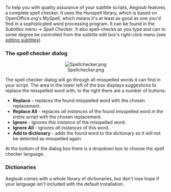 To help you with quality assurance of your subtitle scripts, Aegisub features a complete spell checker. It uses the Hunspell library, which is based on OpenOffice.org's MySpell, which means it's at least as good as one you'd find in a sophisticated word processing program. It can be found in the ''Subtitles'' menu -> ''Spell Checker''. It also spell-checks as you type and can to some degree be controlled from the subtitle edit box's right-click menu (see [[Editing Subtitles|editing subtitles]]).

===The spell checker dialog===

<center>[[Image:Spellchecker.png]]</center>

The spell checker dialog will go through all misspelled words it can find in your script. The area in the lower left of the box displays suggestions to replace the misspelled word with; to the right there are a number of buttons:
* '''Replace''' - replaces the found misspelled word with the chosen replacement.
* '''Replace All''' - replaces ''all instances'' of the found misspelled word ''in the entire script'' with the chosen replacement.
* '''Ignore''' - ignores ''this instance'' of the misspelled word.
* '''Ignore All''' - ignores ''all instances'' of this word.
* '''Add to dictionary''' - adds the found word to the dictionary so it will not be detected as misspelled again.

At the bottom of the dialog box there is a dropdown box to choose the spell checker language.

===Dictionaries===
Aegisub comes with a whole library of dictionaries, but don't lose hope if your language isn't included with the default installation.

{{Todo|find link to more dictionaries}}